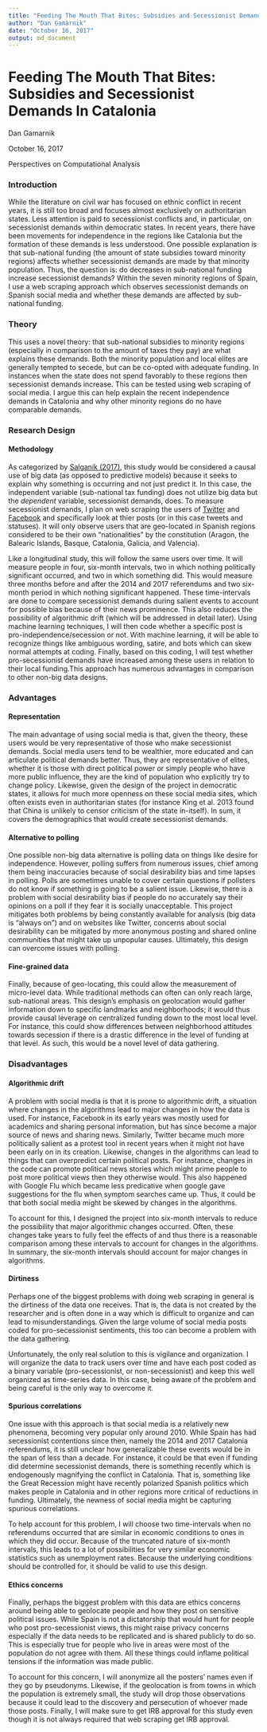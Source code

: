 ```yaml
---
title: "Feeding The Mouth That Bites: Subsidies and Secessionist Demands In Catalonia"
author: "Dan Gamarnik"
date: "October 16, 2017"
output: md_document
---
```


# Feeding The Mouth That Bites: Subsidies and Secessionist Demands In Catalonia 

Dan Gamarnik

October 16, 2017 

Perspectives on Computational Analysis


### Introduction 

While the literature on civil war has focused on ethnic conflict in recent years, it is still too broad and focuses almost exclusively on 
authoritarian states. Less attention is paid to secessionist conflicts and, in particular, on secessionist demands within democratic states.
In recent years, there have been movements for independence in the regions like Catalonia but the formation of these demands is less 
understood. One possible explanation is that sub-national funding (the amount of state subsidies toward minority regions) affects whether 
secessionist demands are made by that minority population. Thus, the question is: do decreases in sub-national funding increase secessionist demands?
Within the seven minority regions of Spain, I use a web scraping approach which observes secessionist demands on Spanish social media and 
whether these demands are affected by sub-national funding.

### Theory 

This uses a novel theory: that sub-national subsidies to minority regions (especially in comparison to the amount of taxes they pay) are what
explains these demands. Both the minority population and local elites are generally tempted to secede, but can be co-opted with adequate funding.
In instances when the state does not spend favorably to these regions then secessionist demands increase. This can be tested using web scraping of 
social media. I argue this can help explain the recent independence demands in Catalonia and why other minority regions do no have comparable
demands. 

### Research Design 

#### Methodology

As categorized  by [Salganik (2017)](http://www.bitbybitbook.com/en/observing-behavior/designs/forecasting/), this study would be considered a causal 
use of big data (as opposed to predictive models) because it seeks to explain why something is occurring and not just predict it. In this 
case,  the independent variable (sub-national tax funding) does not utilize big data but the *dependent* variable, secessionist demands, does. 
To measure secessionist demands, I plan on web scraping the users of [Twitter](https://twitter.com/) and [Facebook](https://www.facebook.com/) and 
specifically look at thier posts (or in this case tweets and statuses). It will only observe users that are geo-located in Spanish regions considered 
to be their own "nationalities" by the constitution (Aragon, the Balearic Islands, Basque, Catalonia, Galicia, and Valencia).   

Like a longitudinal study, this will follow the same users over time. It will measure people in four, six-month intervals, two in which nothing 
politically significant occurred, and two in which something did. This would measure three months before and after the 2014 and 2017 referendums and 
two six-month period in which nothing significant happened. These time-intervals are done to compare secessionist demands during salient events to account 
for possible bias because of their news prominence. This also reduces the possibility of algorithmic drift (which will be addressed in detail later). 
Using machine learning techniques, I will then code whether a specific post is pro-independence/secession or not. With machine learning, it will be 
able to recognize things like ambiguous wording, satire, and bots which can skew normal attempts at coding. Finally, based on this coding, I will test whether 
pro-secessionist demands have increased among these users in relation to their local funding.This approach has numerous advantages in comparison to other non-big data designs.  
  
### Advantages

#### Representation
The main advantage of using social media is that, given the theory, these users would be very representative of those who make secessionist demands. 
Social media users tend to be wealthier, more educated and can articulate political demands better. Thus, they are representative of elites, whether 
it is those with direct political power or simply people who have more public influence, they are the kind of population who explicitly try to change 
policy. Likewise, given the design of the project in democratic states, it allows for much more openness on these social media sites, which often exists 
even in authoritarian states (for instance King et al. 2013 found that China is unlikely to censor criticism of the state in-itself). 
In sum, it covers the demographics that would create secessionist demands.  


#### Alternative to  polling

One possible non-big data alternative is polling data on things like desire for independence. However, polling suffers from numerous issues, 
chief among them being inaccuracies because of social desirability bias and time lapses in polling. Polls are sometimes unable to cover certain 
questions if pollsters do not know if something is going to be a salient issue. Likewise, there is a problem with social desirability bias if people 
do no accurately say their opinions on a poll if they fear it is socially unacceptable. This project mitigates both problems by being constantly available 
for analysis (big data is "always on") and on websites like Twitter, concerns about social desirability can be mitigated by more anonymous posting and shared 
online communities that might take up unpopular causes. Ultimately, this design can overcome issues with polling.    

#### Fine-grained data

Finally, because of geo-locating, this could allow the measurement of micro-level data. While traditional methods can often can only reach 
large, sub-national areas. This design's emphasis on geolocation would gather information down to specific landmarks and neighborhoods; it would thus provide 
causal leverage on centralized funding down to the most local level. For instance, this could show differences between neighborhood attitudes towards secession 
if there is a drastic difference in the level of funding at that level. As such, this would be a novel level of data gathering. 

### Disadvantages 

#### Algorithmic drift  
A problem with social media is that it is prone to algorithmic drift, a situation where changes in the algorithms lead to major changes in 
how the data is used. For instance, Facebook in its early years was mostly used for academics and sharing personal information, but has since become a major
source of news and sharing news. Similarly, Twitter became much more politically salient as a protest tool in recent years when it might not have 
been early on in its creation. Likewise, changes in the algorithms can lead to things that can overpredict certain political posts. For instance, changes 
in the code can promote political news stories which might prime people to post more political views then they otherwise would. This also happened with Google 
Flu which became less predicative when google gave suggestions for the flu when symptom searches came up. Thus, it could be that both social
media might be skewed by changes in the algorithms. 

To account for this, I designed the project into six-month intervals to reduce the possibility that major algorithmic changes occurred. 
Often, these changes take years to fully feel the effects of and thus there is a reasonable comparison among these intervals to account for 
changes in the algorithms. In summary, the six-month intervals should account for major changes in algorithms.          

#### Dirtiness

Perhaps one of the biggest problems with doing web scraping in general is the dirtiness of the data one receives. That is, the data is not 
created by the researcher and is often done in a way which is difficult to organize and can lead to misunderstandings. Given the large volume
of social media posts coded for pro-secessionist sentiments, this too can become a problem with the data gathering. 

Unfortunately, the only real solution to this is vigilance and organization. I will organize the data to track users over time and have each 
post coded as a binary variable (pro-secessionist, or non-secessionist) and keep this well organized as time-series data. In this case, being
aware of the problem and being careful is the only way to overcome it. 

  
#### Spurious correlations 

One issue with this approach is that social media is a relatively new phenomena, becoming very popular only around 2010. While Spain has had
secessionist contentions since then, namely the 2014 and 2017 Catalonia referendums, it is still unclear how generalizable these events would be in 
the span of less than a decade. For instance, it could be that even if funding did determine secessionist demands, there is something 
recently which is endogenously  magnifying the conflict in Catalonia. That is, something like the Great Recession might have recently polarized
Spanish politics which makes people in Catalonia and in other regions more critical of reductions in funding. Ultimately, the newness of social media 
might be capturing spurious correlations. 

To help account for this problem, I will choose two time-intervals when no referendums occurred that are similar in economic conditions to ones in which 
they did occur. Because of the truncated nature of six-month intervals, this leads to a lot of possibilities for very similar economic statistics such as 
unemployment rates. Because the underlying conditions should be controlled for, it should be valid to use this design.       

#### Ethics concerns

Finally, perhaps the biggest problem with this data are ethics concerns around being able to geolocate people and how they post on sensitive
political issues. While Spain is not a dictatorship that would hunt for people who post pro-secessionist views, this might raise privacy 
concerns especially if the data needs to be replicated and is shared publicly to do so. This is especially true for people who live in areas
were most of the population do not agree with them. All these things could inflame political tensions if the information was made public. 

To account for this concern, I will anonymize all the posters' names even if they go by pseudonyms. Likewise, if the geolocation is from 
towns in which the population is extremely small, the study will drop those observations because it could lead to the discovery and persecution 
of whoever made those posts. Finally, I will make sure to get IRB approval for this study even though it is not always required that web 
scraping get IRB approval.   
